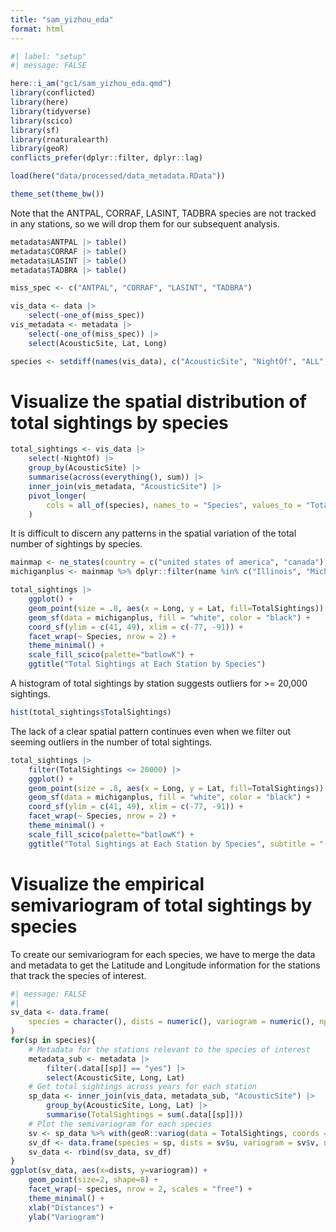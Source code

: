 ```yaml
---
title: "sam_yizhou_eda"
format: html
---
```


```r
#| label: "setup"
#| message: FALSE

here::i_am("gc1/sam_yizhou_eda.qmd")
library(conflicted)
library(here)
library(tidyverse)
library(scico)
library(sf)
library(rnaturalearth)
library(geoR)
conflicts_prefer(dplyr::filter, dplyr::lag)

load(here("data/processed/data_metadata.RData"))

theme_set(theme_bw())
```

Note that the ANTPAL, CORRAF, LASINT, TADBRA species are not tracked in any stations, so we will drop them for our subsequent analysis.

```r
metadata$ANTPAL |> table()
metadata$CORRAF |> table()
metadata$LASINT |> table()
metadata$TADBRA |> table()

miss_spec <- c("ANTPAL", "CORRAF", "LASINT", "TADBRA")

vis_data <- data |> 
    select(-one_of(miss_spec)) 
vis_metadata <- metadata |> 
    select(-one_of(miss_spec)) |>
    select(AcousticSite, Lat, Long)

species <- setdiff(names(vis_data), c("AcousticSite", "NightOf", "ALL", miss_spec))
```

# Visualize the spatial distribution of total sightings by species
```r
total_sightings <- vis_data |>
    select(-NightOf) |>
    group_by(AcousticSite) |>
    summarise(across(everything(), sum)) |>
    inner_join(vis_metadata, "AcousticSite") |>
    pivot_longer(
        cols = all_of(species), names_to = "Species", values_to = "TotalSightings"
    )
```

It is difficult to discern any patterns in the spatial variation of the total number of sightings by species.
```r
mainmap <- ne_states(country = c("united states of america", "canada"), returnclass = "sf")
michiganplus <- mainmap %>% dplyr::filter(name %in% c("Illinois", "Michigan", "Wisconsin", "Ontario", "Ohio", "Indiana", "Pennsylvania", "New York", "West Virginia"))

total_sightings |>
    ggplot() +
    geom_point(size = .8, aes(x = Long, y = Lat, fill=TotalSightings)) +
    geom_sf(data = michiganplus, fill = "white", color = "black") +
    coord_sf(ylim = c(41, 49), xlim = c(-77, -91)) +
    facet_wrap(~ Species, nrow = 2) +
    theme_minimal() +
    scale_fill_scico(palette="batlowK") +
    ggtitle("Total Sightings at Each Station by Species")
```

A histogram of total sightings by station suggests outliers for >= 20,000 sightings.
```r
hist(total_sightings$TotalSightings)
```

The lack of a clear spatial pattern continues even when we filter out seeming outliers in the number of total sightings.
```r
total_sightings |>
    filter(TotalSightings <= 20000) |>
    ggplot() +
    geom_point(size = .8, aes(x = Long, y = Lat, fill=TotalSightings)) +
    geom_sf(data = michiganplus, fill = "white", color = "black") +
    coord_sf(ylim = c(41, 49), xlim = c(-77, -91)) +
    facet_wrap(~ Species, nrow = 2) +
    theme_minimal() +
    scale_fill_scico(palette="batlowK") +
    ggtitle("Total Sightings at Each Station by Species", subtitle = "(Sightings >20,000 removed)")
```

# Visualize the empirical semivariogram of total sightings by species

To create our semivariogram for each species, we have to merge the data and metadata to get the Latitude and Longitude information for the stations that track the species of interest.
```r
#| message: FALSE
#| 
sv_data <- data.frame(
    species = character(), dists = numeric(), variogram = numeric(), npairs = numeric(), sd = numeric()
)
for(sp in species){
    # Metadata for the stations relevant to the species of interest
    metadata_sub <- metadata |> 
        filter(.data[[sp]] == "yes") |>
        select(AcousticSite, Long, Lat)
    # Get total sightings across years for each station
    sp_data <- inner_join(vis_data, metadata_sub, "AcousticSite") |>
        group_by(AcousticSite, Long, Lat) |>
        summarise(TotalSightings = sum(.data[[sp]]))
    # Plot the semivariogram for each species
    sv <- sp_data %>% with(geoR::variog(data = TotalSightings, coords = cbind(Long, Lat), messages=FALSE))
    sv_df <- data.frame(species = sp, dists = sv$u, variogram = sv$v, npairs = sv$n, sd = sv$sd)
    sv_data <- rbind(sv_data, sv_df)
}
ggplot(sv_data, aes(x=dists, y=variogram)) + 
    geom_point(size=2, shape=8) +
    facet_wrap(~ species, nrow = 2, scales = "free") +
    theme_minimal() + 
    xlab("Distances") +
    ylab("Variogram")
```